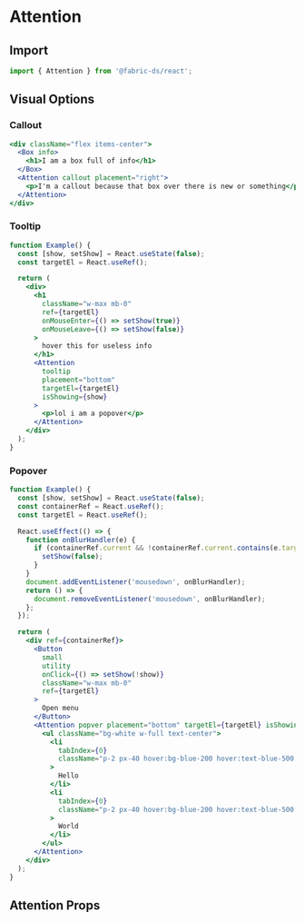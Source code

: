 
# Attention

## Import

```js
import { Attention } from '@fabric-ds/react';
```

## Visual Options

### Callout

```jsx example
<div className="flex items-center">
  <Box info>
    <h1>I am a box full of info</h1>
  </Box>
  <Attention callout placement="right">
    <p>I'm a callout because that box over there is new or something</p>
  </Attention>
</div>
```

### Tooltip

```jsx example
function Example() {
  const [show, setShow] = React.useState(false);
  const targetEl = React.useRef();

  return (
    <div>
      <h1
        className="w-max mb-0"
        ref={targetEl}
        onMouseEnter={() => setShow(true)}
        onMouseLeave={() => setShow(false)}
      >
        hover this for useless info
      </h1>
      <Attention
        tooltip
        placement="bottom"
        targetEl={targetEl}
        isShowing={show}
      >
        <p>lol i am a popover</p>
      </Attention>
    </div>
  );
}
```

### Popover

```jsx example
function Example() {
  const [show, setShow] = React.useState(false);
  const containerRef = React.useRef();
  const targetEl = React.useRef();

  React.useEffect(() => {
    function onBlurHandler(e) {
      if (containerRef.current && !containerRef.current.contains(e.target)) {
        setShow(false);
      }
    }
    document.addEventListener('mousedown', onBlurHandler);
    return () => {
      document.removeEventListener('mousedown', onBlurHandler);
    };
  });

  return (
    <div ref={containerRef}>
      <Button
        small
        utility
        onClick={() => setShow(!show)}
        className="w-max mb-0"
        ref={targetEl}
      >
        Open menu
      </Button>
      <Attention popver placement="bottom" targetEl={targetEl} isShowing={show}>
        <ul className="bg-white w-full text-center">
          <li
            tabIndex={0}
            className="p-2 px-40 hover:bg-blue-200 hover:text-blue-500 cursor-pointer"
          >
            Hello
          </li>
          <li
            tabIndex={0}
            className="p-2 px-40 hover:bg-blue-200 hover:text-blue-500 cursor-pointer"
          >
            World
          </li>
        </ul>
      </Attention>
    </div>
  );
}
```

## Attention Props

```props packages/attention/src/component.tsx

```
